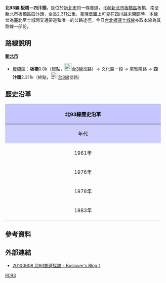 {{Infobox TwRoad|
|Type=th
|Code=北93線
|Num=tp93
|Name=南雅南路
|Level=鄉道
|Length=2.311
|Start=[[新北市|新北市]][[板橋區_(台灣)|板橋區]]板橋
|End=新北市板橋區四汴頭
|OldNum=[[File:TW_THWtp89.png|30px]]
|OldNumB=1961
|OldNumE=1975
|OldNum2=無編號
|OldNum2B=1976
|OldNum2E=1982
}}
'''北93線 板橋－四汴頭'''，是位於[[新北市|新北市]]的一條鄉道，北起[[新北市|新北市]][[板橋區_(台灣)|板橋區]]板橋，南至新北市板橋區四汴頭，全長2.311公里。{{r|thb}}臺灣堡圖上可見在四川路未開闢時，本線曾為臺北至土城間交通要道和唯一的公路途徑。今日[[台北捷運土城線|台北捷運土城線]]亦取本線為其路線一部份。

==路線說明==
;'''[[新北市|新北市]]'''
*[[板橋區_(台灣)|板橋區]]：'''板橋'''0.0k（起點，[[File:TW_PHW3.svg|23px]][[台3線|台3線]]岔路）→ 文化路一段 → 南雅南路 → '''四汴頭'''2.311k（終點，[[File:TW_PHW3.svg|23px]][[台3線|台3線]]岔路）

==歷史沿革==
{| class="wikitable" style="width: 100%"
! style="text-align:center; background:#C5C5FF; color:black" colspan=3 align=center | 北93線歷史沿革
|- 
! style="text-align:center; background:#CFCFFF; color:black" width="8%" | 年代 !! style="text-align:center; background:#D3D3FF; color:black" width="42%" | 本編號沿革 !! style="text-align:center; background:#D3D3FF; color:black" width="50%" | 本路線沿革
|- 
! 1961年{{r|gazette1966}}
| rowspan=2| 二重埔－台北間共1.004km（[[File:TW_THWtp-cty93.png|30px]]北市93線，中興橋） || [[File:TW_THWtp89.png|30px]]北89線（板橋－員林間1.615km）
|-
! 1976年{{r|gazette1976}}
| rowspan=2| '''解編'''為普通市區道路。原編號由中和[[北99線|南山路]]遞補（中和－南勢角間2.673km）。
|-
! 1978年{{r|gazette1978}}
| 改編為[[File:TW_CHW104.svg|23px]][[縣道104號|104線]]。原編號留空。
|-
! 1983年
| colspan=2| 新編[[File:TW_THWtp89.png|30px]]北89線之1966年代路線（板橋南雅南路）為鄉道[[File:TW_THWtp93.png|30px]]北93線。
|}

==參考資料==
{{reflist|refs=

<ref name="thb">{{cite web |url=http://spreadsheets.google.com/pub?key=0Avc0r7dng8JrdFF0YmRlSEl1dWhxVmJtR2hwZDFmcFE&gid=0 |title=臺北縣鄉道公路路線表 |accessdate=2010-08-06 |date=2010-07-19 |5= |publisher=公路總局 |archive-date=2014-04-20 |archive-url=https://web.archive.org/web/20140420112137/https://spreadsheets.google.com/pub?key=0Avc0r7dng8JrdFF0YmRlSEl1dWhxVmJtR2hwZDFmcFE&gid=0 |dead-url=yes }}</ref>

<ref name="gazette1966">{{cite web |url=http://gaz.ncl.edu.tw/detail.jsp?sysid=E0921514 |title=公告臺灣省縣鄉道及專用公路路線里程表 |accessdate=2010-08-16 |date=1966-08-01 |work=政府公報資訊網 |publisher=臺灣省政府 |archive-date=2021-01-24 |archive-url=https://web.archive.org/web/20210124100834/https://gaz.ncl.edu.tw/detail.jsp?sysid=E0921514 |dead-url=yes }}</ref>

<ref name="gazette1976">{{cite web |url=http://gaz.ncl.edu.tw/detail.jsp?sysid=E0814166 |title=公告「65年度臺灣省公路資料統計表」 |accessdate=2010-08-19 |date=1977-09-09 |work=政府公報資訊網 |publisher=臺灣省政府 |archive-date=2021-01-24 |archive-url=https://web.archive.org/web/20210124163606/https://gaz.ncl.edu.tw/detail.jsp?sysid=E0814166 |dead-url=yes }}</ref>

<ref name="gazette1978">{{cite web|url=http://gaz.ncl.edu.tw/detail.jsp?sysid=E0761132 |title=公告臺灣省公路里程表、公路系統路線異動表及公路里程增減一覽表 |accessdate=2010-08-19 |date=1978-10-26 |work=政府公報資訊網 |publisher=臺灣省政府}}</ref>

}}

==外部連結==
*[http://blog.yam.com/buslover/article/29003723 20100608 北93鄉道探訪 - Buslover's Blog 1] {{Wayback|url=http://blog.yam.com/buslover/article/29003723 |date=20160307221246 }}

{{新北市鄉道}}

[[Category:新北市區道|9093]]